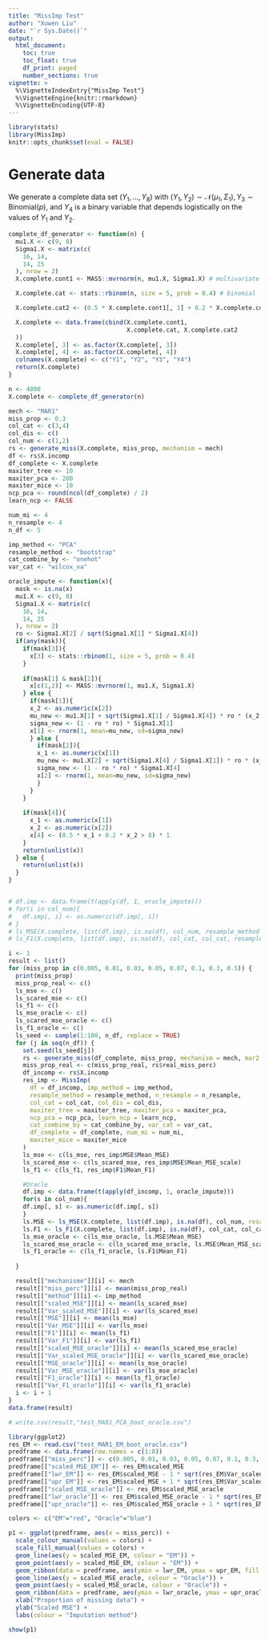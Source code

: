 ```yaml
---
title: "MissImp Test"
author: "Xuwen Liu"
date: "`r Sys.Date()`"
output:
  html_document:
    toc: true
    toc_float: true
    df_print: paged
    number_sections: true
vignette: >
  %\VignetteIndexEntry{"MissImp Test"}
  %\VignetteEngine{knitr::rmarkdown}
  %\VignetteEncoding{UTF-8}
---
```


```r
library(stats)
library(MissImp)
knitr::opts_chunk$set(eval = FALSE)
```
# Generate data

We generate a complete data set $(Y_1, ..., Y_8)$ with $(Y_1, Y_2) \sim \mathcal{N}(\mu_1, \Sigma_1), Y_3 \sim \text{Binomial}(p)$, and $Y_4$ is a binary variable that depends logistically on the values of $Y_1$ and $Y_2$.

```r
complete_df_generator <- function(n) {
  mu1.X <- c(9, 8)
  Sigma1.X <- matrix(c(
    16, 14,
    14, 25
  ), nrow = 2)
  X.complete.cont1 <- MASS::mvrnorm(n, mu1.X, Sigma1.X) # multivariate normal distribution

  X.complete.cat <- stats::rbinom(n, size = 5, prob = 0.4) # binomial

  X.complete.cat2 <- (0.5 * X.complete.cont1[, 1] + 0.2 * X.complete.cont1[, 2] > 8) * 1

  X.complete <- data.frame(cbind(X.complete.cont1,
                                 X.complete.cat, X.complete.cat2
  ))
  X.complete[, 3] <- as.factor(X.complete[, 3])
  X.complete[, 4] <- as.factor(X.complete[, 4])
  colnames(X.complete) <- c("Y1", "Y2", "Y3", "Y4")
  return(X.complete)
}

n <- 4000
X.complete <- complete_df_generator(n)
```


```r
mech <- "MAR1"
miss_prop <- 0.3
col_cat <- c(3,4)
col_dis <- c()
col_num <- c(1,2)
rs <- generate_miss(X.complete, miss_prop, mechanism = mech)
df <- rs$X.incomp
df_complete <- X.complete
maxiter_tree <- 10
maxiter_pca <- 200
maxiter_mice <- 10
ncp_pca <- round(ncol(df_complete) / 2)
learn_ncp <- FALSE

num_mi <- 4
n_resample <- 4
n_df <- 5

imp_method <- "PCA"
resample_method <- "bootstrap"
cat_combine_by <- "onehot"
var_cat <- "wilcox_va"
```


```r
oracle_impute <- function(x){
  mask <- is.na(x)
  mu1.X <- c(9, 8)
  Sigma1.X <- matrix(c(
    16, 14,
    14, 25
  ), nrow = 2)
  ro <- Sigma1.X[2] / sqrt(Sigma1.X[1] * Sigma1.X[4])
  if(any(mask)){
    if(mask[3]){
      x[3] <- stats::rbinom(1, size = 5, prob = 0.4)
    }
    
    if(mask[1] & mask[2]){
      x[c(1,2)] <- MASS::mvrnorm(1, mu1.X, Sigma1.X)
    } else {
      if(mask[1]){
      x_2 <- as.numeric(x[2])
      mu_new <- mu1.X[1] + sqrt(Sigma1.X[1] / Sigma1.X[4]) * ro * (x_2 - mu1.X[2])
      sigma_new <- (1 - ro * ro) * Sigma1.X[1]
      x[1] <- rnorm(1, mean=mu_new, sd=sigma_new)
      } else {
        if(mask[2]){
        x_1 <- as.numeric(x[1])
        mu_new <- mu1.X[2] + sqrt(Sigma1.X[4] / Sigma1.X[1]) * ro * (x_1 - mu1.X[1])
        sigma_new <- (1 - ro * ro) * Sigma1.X[4]
        x[2] <- rnorm(1, mean=mu_new, sd=sigma_new)
        }
      }
    }
    
    if(mask[4]){
      x_1 <- as.numeric(x[1])
      x_2 <- as.numeric(x[2])
      x[4] <- (0.5 * x_1 + 0.2 * x_2 > 8) * 1
    }
    return(unlist(x))
  } else {
    return(unlist(x))
  }
}


# df.imp <- data.frame(t(apply(df, 1, oracle_impute)))
# for(i in col_num){
#   df.imp[, i] <- as.numeric(df.imp[, i])
# }
# ls_MSE(X.complete, list(df.imp), is.na(df), col_num, resample_method = "none")
# ls_F1(X.complete, list(df.imp), is.na(df), col_cat, col_cat, resample_method = "none")
```

```r
i <- 1
result <- list()
for (miss_prop in c(0.005, 0.01, 0.03, 0.05, 0.07, 0.1, 0.3, 0.5)) {
  print(miss_prop)
  miss_prop_real <- c()
  ls_mse <- c()
  ls_scared_mse <- c()
  ls_f1 <- c()
  ls_mse_oracle <- c()
  ls_scared_mse_oracle <- c()
  ls_f1_oracle <- c()
  ls_seed <- sample(1:100, n_df, replace = TRUE)
  for (j in seq(n_df)) {
    set.seed(ls_seed[j])
    rs <- generate_miss(df_complete, miss_prop, mechanism = mech, mar2.col.ctrl = 2)
    miss_prop_real <- c(miss_prop_real, rs$real_miss_perc)
    df_incomp <- rs$X.incomp
    res_imp <- MissImp(
      df = df_incomp, imp_method = imp_method,
      resample_method = resample_method, n_resample = n_resample,
      col_cat = col_cat, col_dis = col_dis,
      maxiter_tree = maxiter_tree, maxiter_pca = maxiter_pca,
      ncp_pca = ncp_pca, learn_ncp = learn_ncp,
      cat_combine_by = cat_combine_by, var_cat = var_cat,
      df_complete = df_complete, num_mi = num_mi,
      maxiter_mice = maxiter_mice
    )
    ls_mse <- c(ls_mse, res_imp$MSE$Mean_MSE)
    ls_scared_mse <- c(ls_scared_mse, res_imp$MSE$Mean_MSE_scale)
    ls_f1 <- c(ls_f1, res_imp$F1$Mean_F1)

    #Oracle
    df.imp <- data.frame(t(apply(df_incomp, 1, oracle_impute)))
    for(s in col_num){
    df.imp[, s] <- as.numeric(df.imp[, s])
    }
    ls.MSE <- ls_MSE(X.complete, list(df.imp), is.na(df), col_num, resample_method = "none")
    ls.F1 <- ls_F1(X.complete, list(df.imp), is.na(df), col_cat, col_cat, resample_method = "none")
    ls_mse_oracle <- c(ls_mse_oracle, ls.MSE$Mean_MSE)
    ls_scared_mse_oracle <- c(ls_scared_mse_oracle, ls.MSE$Mean_MSE_scale)
    ls_f1_oracle <- c(ls_f1_oracle, ls.F1$Mean_F1)
    
  }

  result[["mechanisme"]][i] <- mech
  result[["miss_perc"]][i] <- mean(miss_prop_real)
  result[["method"]][i] <- imp_method
  result[["scaled_MSE"]][i] <- mean(ls_scared_mse)
  result[["Var_scaled_MSE"]][i] <- var(ls_scared_mse)
  result[["MSE"]][i] <- mean(ls_mse)
  result[["Var_MSE"]][i] <- var(ls_mse)
  result[["F1"]][i] <- mean(ls_f1)
  result[["Var_F1"]][i] <- var(ls_f1)
  result[["scaled_MSE_oracle"]][i] <- mean(ls_scared_mse_oracle)
  result[["Var_scaled_MSE_oracle"]][i] <- var(ls_scared_mse_oracle)
  result[["MSE_oracle"]][i] <- mean(ls_mse_oracle)
  result[["Var_MSE_oracle"]][i] <- var(ls_mse_oracle)
  result[["F1_oracle"]][i] <- mean(ls_f1_oracle)
  result[["Var_F1_oracle"]][i] <- var(ls_f1_oracle)
  i <- i + 1
}
data.frame(result)
```


```r
# write.csv(result,"test_MAR1_PCA_boot_oracle.csv")
```


```r
library(ggplot2)
res_EM <- read.csv("test_MAR1_EM_boot_oracle.csv")
predframe <- data.frame(row.names = c(1:8))
predframe[["miss_perc"]] <- c(0.005, 0.01, 0.03, 0.05, 0.07, 0.1, 0.3, 0.5)
predframe[["scaled_MSE_EM"]] <- res_EM$scaled_MSE
predframe[["lwr_EM"]] <- res_EM$scaled_MSE - 1 * sqrt(res_EM$Var_scaled_MSE)
predframe[["upr_EM"]] <- res_EM$scaled_MSE + 1 * sqrt(res_EM$Var_scaled_MSE)
predframe[["scaled_MSE_oracle"]] <- res_EM$scaled_MSE_oracle
predframe[["lwr_oracle"]] <- res_EM$scaled_MSE_oracle - 1 * sqrt(res_EM$Var_scaled_MSE_oracle)
predframe[["upr_oracle"]] <- res_EM$scaled_MSE_oracle + 1 * sqrt(res_EM$Var_scaled_MSE_oracle)

colors <- c("EM"="red", "Oracle"="blue")

p1 <- ggplot(predframe, aes(x = miss_perc)) +
  scale_colour_manual(values = colors) +
  scale_fill_manual(values = colors) +
  geom_line(aes(y = scaled_MSE_EM, colour = "EM")) +
  geom_point(aes(y = scaled_MSE_EM, colour = "EM")) +
  geom_ribbon(data = predframe, aes(ymin = lwr_EM, ymax = upr_EM, fill = "EM"), alpha = 0.3, show.legend = FALSE) +
  geom_line(aes(y = scaled_MSE_oracle, colour = "Oracle")) +
  geom_point(aes(y = scaled_MSE_oracle, colour = "Oracle")) +
  geom_ribbon(data = predframe, aes(ymin = lwr_oracle, ymax = upr_oracle, fill = "Oracle"), alpha = 0.3, show.legend = FALSE) +
  xlab("Proportion of missing data") +
  ylab("Scaled MSE") +
  labs(colour = "Imputation method")

show(p1)
```

